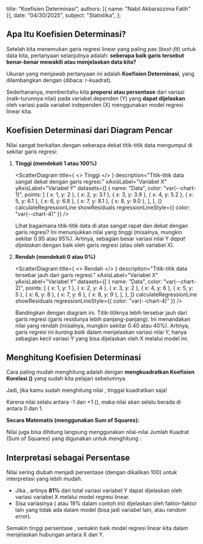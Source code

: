 
  title: "Koefisien Determinasi",
  authors: [{ name: "Nabil Akbarazzima Fatih" }],
  date: "04/30/2025",
  subject: "Statistika",
};

## Apa Itu Koefisien Determinasi?

Setelah kita menemukan garis regresi linear yang paling pas (_best-fit_) untuk data kita, pertanyaan selanjutnya adalah: **seberapa baik garis tersebut benar-benar mewakili atau menjelaskan data kita?**

Ukuran yang menjawab pertanyaan ini adalah **Koefisien Determinasi**, yang dilambangkan dengan **<InlineMath math="r^2" />** (dibaca: r-kuadrat).

Sederhananya, <InlineMath math="r^2" /> memberitahu kita **proporsi atau persentase** dari variasi (naik-turunnya nilai) pada variabel dependen (Y) yang **dapat dijelaskan** oleh variasi pada variabel independen (X) menggunakan model regresi linear kita.

## Koefisien Determinasi dari Diagram Pencar

Nilai <InlineMath math="r^2" /> sangat berkaitan dengan seberapa dekat titik-titik data mengumpul di sekitar garis regresi:

1. **<InlineMath math="r^2" /> Tinggi (mendekati 1 atau 100%)**

   <ScatterDiagram
     title={
       <>
         <InlineMath math="r^2" /> Tinggi
       </>
     }
     description="Titik-titik data sangat dekat dengan garis regresi."
     xAxisLabel="Variabel X"
     yAxisLabel="Variabel Y"
     datasets={[
       {
         name: "Data",
         color: "var(--chart-1)",
         points: [
           { x: 1, y: 2 },
           { x: 2, y: 3.1 },
           { x: 3, y: 3.9 },
           { x: 4, y: 5.2 },
           { x: 5, y: 6.1 },
           { x: 6, y: 6.8 },
           { x: 7, y: 8.1 },
           { x: 8, y: 9.0 },
         ],
       },
     ]}
     calculateRegressionLine
     showResiduals
     regressionLineStyle={{ color: "var(--chart-4)" }}
   />

   Lihat bagaimana titik-titik data di atas sangat rapat dan dekat dengan garis regresi? Ini menunjukkan nilai <InlineMath math="r^2" /> yang tinggi (misalnya, mungkin sekitar 0.95 atau 95%). Artinya, sebagian besar variasi nilai Y _dapat dijelaskan_ dengan baik oleh garis regresi (atau oleh variabel X).

2. **<InlineMath math="r^2" /> Rendah (mendekati 0 atau 0%)**

   <ScatterDiagram
     title={
       <>
         <InlineMath math="r^2" /> Rendah
       </>
     }
     description="Titik-titik data tersebar jauh dari garis regresi."
     xAxisLabel="Variabel X"
     yAxisLabel="Variabel Y"
     datasets={[
       {
         name: "Data",
         color: "var(--chart-2)",
         points: [
           { x: 1, y: 1 },
           { x: 2, y: 4 },
           { x: 3, y: 2 },
           { x: 4, y: 6 },
           { x: 5, y: 5 },
           { x: 6, y: 8 },
           { x: 7, y: 6 },
           { x: 8, y: 9 },
         ],
       },
     ]}
     calculateRegressionLine
     showResiduals
     regressionLineStyle={{ color: "var(--chart-4)" }}
   />

   Bandingkan dengan diagram ini. Titik-titiknya lebih tersebar jauh dari garis regresi (garis residunya lebih panjang-panjang). Ini menandakan nilai <InlineMath math="r^2" /> yang rendah (misalnya, mungkin sekitar 0.40 atau 40%). Artinya, garis regresi ini _kurang baik_ dalam menjelaskan variasi nilai Y; hanya sebagian kecil variasi Y yang bisa dijelaskan oleh X melalui model ini.

## Menghitung Koefisien Determinasi

Cara paling mudah menghitung <InlineMath math="r^2" /> adalah dengan **mengkuadratkan Koefisien Korelasi (<InlineMath math="r" />)** yang sudah kita pelajari sebelumnya.

<BlockMath math="r^2 = (r)^2" />

Jadi, jika kamu sudah menghitung nilai <InlineMath math="r" />, tinggal kuadratkan saja!

Karena nilai <InlineMath math="r" /> selalu antara -1 dan +1 (<InlineMath math="-1 \le r \le 1" />), maka nilai <InlineMath math="r^2" /> akan selalu berada di antara 0 dan 1.

<BlockMath math="0 \le r^2 \le 1" />

**Secara Matematis (menggunakan Sum of Squares):**

Nilai <InlineMath math="r^2" /> juga bisa dihitung langsung menggunakan nilai-nilai Jumlah Kuadrat (Sum of Squares) yang digunakan untuk menghitung <InlineMath math="r" />:

<BlockMath math="r^2 = \frac{(SS_{xy})^2}{SS_{xx} SS_{yy}}" />

## Interpretasi sebagai Persentase

Nilai <InlineMath math="r^2" /> sering diubah menjadi persentase (dengan dikalikan 100) untuk interpretasi yang lebih mudah.

- Jika <InlineMath math="r^2 = 0.81" />, artinya **81%** dari total variasi variabel Y dapat dijelaskan oleh variasi variabel X melalui model regresi linear.
- Sisa variasinya (<InlineMath math="1 - r^2" /> atau 19% dalam contoh ini) dijelaskan oleh faktor-faktor lain yang tidak ada dalam model (bisa jadi variabel lain, atau _random error_).

Semakin tinggi persentase <InlineMath math="r^2" />, semakin baik model regresi linear kita dalam menjelaskan hubungan antara X dan Y.
